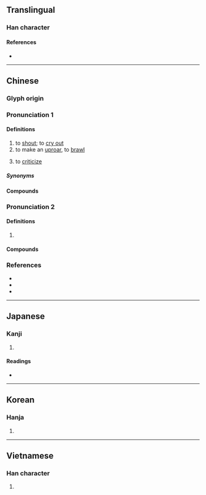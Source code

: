 {{character info}}
==Translingual==

===Han character===
{{Han char|rn=30|rad=口|as=17|sn=20|four=60032|canj=RYRV|ids=⿰口襄}}

====References====
* {{Han ref|kx=0214.151|dkj=04600|dj=0437.060|hdz=10704.110|uh=56B7|ud=22199|bh=C457|bd=50263}}

----

==Chinese==
{{zh-forms|alt=𠮵-second round simplified}}

===Glyph origin===
{{Han etym}}
{{Han compound|口|襄|c1=s|c2=p|t1=mouth|ls=psc}}

===Pronunciation 1===
{{zh-pron
|m=rǎng
|c=joeng6,joeng5
|h=pfs=
|md=
|mn=qz,xm:lióng/kh,zz,pn:jiáng/twvk:jióng
|w=
|mc=
|oc=y
|cat=v
}}

====Definitions====
{{zh-hanzi}}

# to [[shout]]; to [[cry out]]
# to make an [[uproar]], to [[brawl]]
# {{lb|zh|dialectal}} to [[criticize]]

=====Synonyms=====
{{zh-dial|喊}}

====Compounds====
{{zh-der|嚷叫|叫嚷|嚷鬧|嚷罵|大嚷大叫|咕嚷|嘈嚷|嚷刮|喧嚷|低嚷|吵嚷}}

===Pronunciation 2===
{{zh-pron
|m=rāng,rǎng,1nb=Mainland,1nc=Taiwan,2nb=Taiwan
|cat=
}}

====Definitions====
{{zh-hanzi}}

# {{zh-synonym of|嚷|tr=rǎng}} {{zh-only|嚷嚷}}

====Compounds====
{{zh-der|嚷嚷|大聲嚷嚷|紛紛嚷嚷|賣嚷嚷兒|鬧嚷嚷}}

===References===
* {{R:twedu|A00712}}
* {{R:yue:Hanzi}}
* {{thcwd|12983}}

{{zh-cat|Elementary}}

----

==Japanese==

===Kanji===
{{ja-kanji|grade=|rs=口17}}

# {{rfdef|ja|sort=口17}}

====Readings====
* {{ja-readings|goon=[[にょう]] (nyō)|kanon=[[じょう]] (jō), from [[じゃう]] (jau)|kun=[[わめく]] (wameku), [[どなる]] (donaru)}}

----

==Korean==

===Hanja===
{{ko-hanja|hangeul=[[양]]|rv=yang|mr=yang}}

# {{rfdef|ko|sort=口17}}

----

==Vietnamese==

===Han character===
{{vi-readings|reading=nhượng, nhằng, nhương, nhướng, nhưỡng|rs=口17}}

# {{rfdef|vi}}